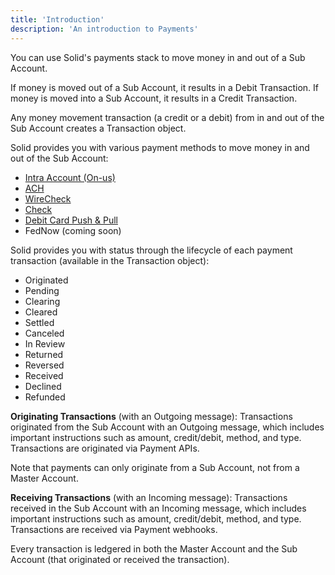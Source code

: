 ```yaml
---
title: 'Introduction'
description: 'An introduction to Payments'
---
```

You can use Solid's payments stack to move money in and out of a Sub Account.

If money is moved out of a Sub Account, it results in a Debit Transaction.
If money is moved into a Sub Account, it results in a Credit Transaction.

Any money movement transaction (a credit or a debit) from in and out of the Sub Account creates a Transaction object. 

Solid provides you with various payment methods to move money in and out of the Sub Account:
- [Intra Account (On-us)](/payments/intra-account)
- [ACH](/payments/ach)
- [WireCheck](/payments/wire)
- [Check](/payments/check)
- [Debit Card Push & Pull](/payments/debit-card)
- FedNow (coming soon)

Solid provides you with status through the lifecycle of each payment transaction (available in the Transaction object): 
- Originated
- Pending
- Clearing
- Cleared
- Settled
- Canceled
- In Review
- Returned
- Reversed
- Received
- Declined
- Refunded

**Originating Transactions** (with an Outgoing message): Transactions originated from the Sub Account with an Outgoing message, which includes important instructions such as amount, credit/debit, method, and type. Transactions are originated via Payment APIs.

<Tip>Note that payments can only originate from a Sub Account, not from a Master Account.</Tip>

**Receiving Transactions** (with an Incoming message): Transactions received in the Sub Account with an Incoming message, which includes important instructions such as amount, credit/debit, method, and type. Transactions are received via Payment webhooks.

Every transaction is ledgered in both the Master Account and the Sub Account (that originated or received the transaction).